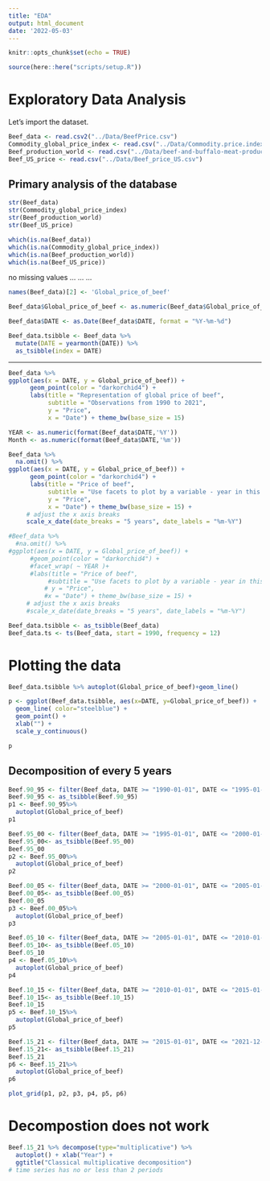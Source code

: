 ```yaml
---
title: "EDA"
output: html_document
date: '2022-05-03'
---
```


```r
knitr::opts_chunk$set(echo = TRUE)
```

```r
source(here::here("scripts/setup.R"))
```

# Exploratory Data Analysis 

Let's import the dataset. 

```r
Beef_data <- read.csv2("../Data/BeefPrice.csv")
Commodity_global_price_index <- read.csv("../Data/Commodity.price.index.csv")
Beef_production_world <- read.csv("../Data/beef-and-buffalo-meat-production-tonnes.csv")
Beef_US_price <- read.csv("../Data/Beef_price_US.csv")
```


## Primary analysis of the database

```r
str(Beef_data)
str(Commodity_global_price_index)
str(Beef_production_world)
str(Beef_US_price)
```

```r
which(is.na(Beef_data))
which(is.na(Commodity_global_price_index))
which(is.na(Beef_production_world))
which(is.na(Beef_US_price))
```
no missing values
...
...
...

```r
names(Beef_data)[2] <- 'Global_price_of_beef'

Beef_data$Global_price_of_beef <- as.numeric(Beef_data$Global_price_of_beef)

Beef_data$DATE <- as.Date(Beef_data$DATE, format = "%Y-%m-%d")

Beef_data.tsibble <- Beef_data %>%
  mutate(DATE = yearmonth(DATE)) %>%
  as_tsibble(index = DATE)

```
---------------------------------------

```r
Beef_data %>%
ggplot(aes(x = DATE, y = Global_price_of_beef)) +
      geom_point(color = "darkorchid4") +
      labs(title = "Representation of global price of beef",
           subtitle = "Observations from 1990 to 2021",
           y = "Price",
           x = "Date") + theme_bw(base_size = 15)
```
```r
YEAR <- as.numeric(format(Beef_data$DATE,'%Y'))
Month <- as.numeric(format(Beef_data$DATE,'%m'))
```



```r
Beef_data %>%
  na.omit() %>%
ggplot(aes(x = DATE, y = Global_price_of_beef)) +
      geom_point(color = "darkorchid4") +
      labs(title = "Price of beef",
           subtitle = "Use facets to plot by a variable - year in this case",
           y = "Price",
           x = "Date") + theme_bw(base_size = 15) +
     # adjust the x axis breaks
     scale_x_date(date_breaks = "5 years", date_labels = "%m-%Y")
```

```r
#Beef_data %>%
  #na.omit() %>%
#ggplot(aes(x = DATE, y = Global_price_of_beef)) +
      #geom_point(color = "darkorchid4") +
      #facet_wrap( ~ YEAR )+
      #labs(title = "Price of beef",
           #subtitle = "Use facets to plot by a variable - year in this case",
          # y = "Price",
          #x = "Date") + theme_bw(base_size = 15) +
     # adjust the x axis breaks
     #scale_x_date(date_breaks = "5 years", date_labels = "%m-%Y")
```


```r
Beef_data.tsibble <- as_tsibble(Beef_data)
Beef_data.ts <- ts(Beef_data, start = 1990, frequency = 12)
```

# Plotting the data
```r
Beef_data.tsibble %>% autoplot(Global_price_of_beef)+geom_line()
```

```r
p <- ggplot(Beef_data.tsibble, aes(x=DATE, y=Global_price_of_beef)) +
  geom_line( color="steelblue") + 
  geom_point() +
  xlab("") +
  scale_y_continuous()

p
```



## Decomposition of every 5 years
```r
Beef.90_95 <- filter(Beef_data, DATE >= "1990-01-01", DATE <= "1995-01-01")
Beef.90_95 <- as_tsibble(Beef.90_95)
p1 <- Beef.90_95%>%
  autoplot(Global_price_of_beef)
p1
```

```r
Beef.95_00 <- filter(Beef_data, DATE >= "1995-01-01", DATE <= "2000-01-01")
Beef.95_00<- as_tsibble(Beef.95_00)
Beef.95_00
p2 <- Beef.95_00%>%
  autoplot(Global_price_of_beef)
p2
```

```r
Beef.00_05 <- filter(Beef_data, DATE >= "2000-01-01", DATE <= "2005-01-01")
Beef.00_05<- as_tsibble(Beef.00_05)
Beef.00_05
p3 <- Beef.00_05%>%
  autoplot(Global_price_of_beef)
p3
```
```r
Beef.05_10 <- filter(Beef_data, DATE >= "2005-01-01", DATE <= "2010-01-01")
Beef.05_10<- as_tsibble(Beef.05_10)
Beef.05_10
p4 <- Beef.05_10%>%
  autoplot(Global_price_of_beef)
p4
```
```r
Beef.10_15 <- filter(Beef_data, DATE >= "2010-01-01", DATE <= "2015-01-01")
Beef.10_15<- as_tsibble(Beef.10_15)
Beef.10_15
p5 <- Beef.10_15%>%
  autoplot(Global_price_of_beef)
p5
```
```r
Beef.15_21 <- filter(Beef_data, DATE >= "2015-01-01", DATE <= "2021-12-01")
Beef.15_21<- as_tsibble(Beef.15_21)
Beef.15_21
p6 <- Beef.15_21%>%
  autoplot(Global_price_of_beef)
p6
```





```r
plot_grid(p1, p2, p3, p4, p5, p6)
```

# Decompostion does not work 
```r
Beef.15_21 %>% decompose(type="multiplicative") %>%
  autoplot() + xlab("Year") +
  ggtitle("Classical multiplicative decomposition")
# time series has no or less than 2 periods

```


